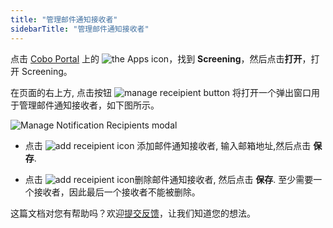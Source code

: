 ```yaml
---
title: "管理邮件通知接收者"
sidebarTitle: "管理邮件通知接收者"
---
```

点击 [Cobo Portal](https://portal.cobo.com/login) 上的 <img src="/en/images/common/icon_apps.svg" className="icon" alt="the Apps icon"/>，找到 **Screening**，然后点击**打开**，打开 Screening。 

在页面的右上方, 点击按钮 <img src="./images/managereceipient.png"  className="button" alt="manage receipient button" /> 将打开一个弹出窗口用于管理邮件通知接收者，如下图所示。

<img src="./images/receipients.png" className="screenshot_modal" alt="Manage Notification Recipients modal"/>





- 点击 <img src="./images/addreceipient.png" className="button" alt="add receipient icon" /> 添加邮件通知接收者, 输入邮箱地址,然后点击 **保存**.

- 点击 <img src="./images/deletereceipient.png" className="button" alt="add receipient icon"  />删除邮件通知接收者, 然后点击 **保存**. 至少需要一个接收者，因此最后一个接收者不能被删除。

<Tip>这篇文档对您有帮助吗？欢迎[提交反馈](https://forms.zohopublic.com/cobo/form/DocumentFeedbackForm/formperma/QvLOhxJv1_JMsJ-1dleZ8Itb_7rzN-LtgvsDdxosoVI?referrername=manuals)，让我们知道您的想法。</Tip>